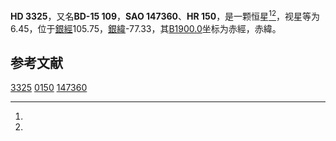 {{Starbox begin
| name = HD 3325
}}
{{Starbox observe
| epoch = [[J2000.0|J2000.0]]
| constell = {{星座名待查}}<ref name=SIMBAD>{{cite web
 | url=http://simbad.u-strasbg.fr/simbad/sim-id?Ident=HR+150
 | title =Pulsating variable Star
 | publisher=Centre de Données astronomiques de Strasbourg
 | work=SIMBAD
 | accessdate=2012-07-13}}</ref><ref name=DATA>{{cite web
 | url=http://vizier.u-strasbg.fr/viz-bin/VizieR-5?-out.add=.&-source=5050&-corr=PK=HR&-out.max=9999&HR=150
 | title=VizieR Detailed Page
 | accessdate=2012-07-13
 | archive-date=2016-03-05
 | archive-url=https://web.archive.org/web/20160305004438/http://vizier.u-strasbg.fr/viz-bin/VizieR-5?-out.add=.&-source=5050&-corr=PK=HR&-out.max=9999&HR=150
 | dead-url=no
 }}</ref>
| 星官 = 
| ra = {{RA|0|36|3}}<ref name=SIMBAD /><ref name=DATA />
| dec = {{DEC|-14|58|25}}<ref name=SIMBAD /><ref name=DATA />
| appmag_v = 6.45<ref name=SIMBAD /><ref name=DATA />
}}
{{Starbox character
| class = G9III<ref name=SIMBAD /><ref name=DATA />
| b-v = 1.06<ref name=SIMBAD /><ref name=DATA />
| u-b = 0.91<ref name=SIMBAD /><ref name=DATA />
| r-i = <ref name=SIMBAD /><ref name=DATA />
| variable = 
}}
{{Starbox astrometry
| radial_v = 0.91
| prop_mo_ra = 12
| parallax = 
| p_error = 
}}
{{Starbox catalog
| names =BD-15 109，[[SAO星表|SAO]] 147360，[[HD星表|HD]] 3325，[[HR星表|HR]] 150}}
{{Starbox reference |Simbad=HR+150}}
{{Starbox end}}

'''HD 3325'''，又名'''BD-15 109'''，'''SAO 147360'''、'''HR 150'''，是一颗恒星<ref name=SIMBAD /><ref name=DATA />，视星等为6.45，位于[[銀道座標系|銀經]]105.75，[[銀道座標系|銀緯]]-77.33，其[[B1900.0|B1900.0]]坐标为赤經{{RA|0|31|1.5}}，赤緯{{DEC|-15|-77.33|20}}。

== 参考文献 ==
{{reflist}}

{{star-stub}}

[[Category:HD和HDE天體|3325]]
[[Category:HR天體|0150]]
[[Category:SAO天體|147360]]